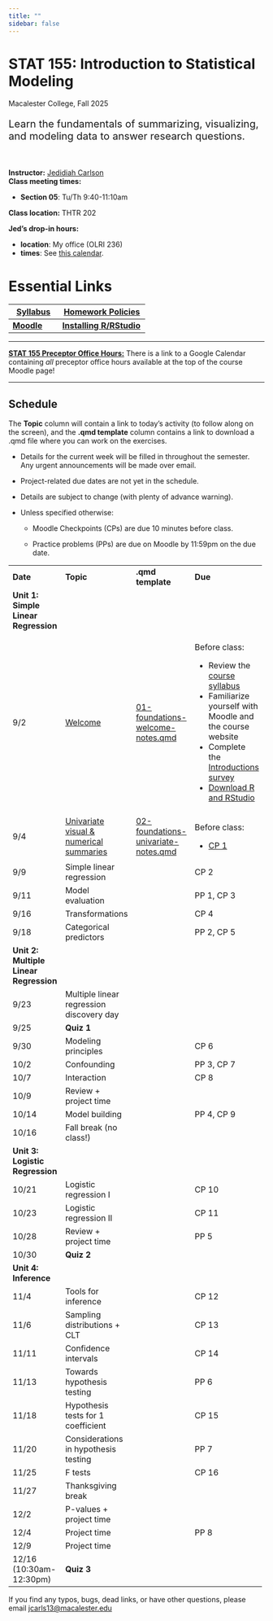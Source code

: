 ```yaml
---
title: ""
sidebar: false
---
```


# STAT 155: Introduction to Statistical Modeling

Macalester College, Fall 2025

::: {style="font-size: 20px;"}
Learn the fundamentals of summarizing, visualizing, and modeling data to answer research questions.
:::

<br>

**Instructor:** [Jedidiah Carlson](https://jedidiahcarlson.com) <br> **Class meeting times:**

-   **Section 05**: Tu/Th 9:40-11:10am

**Class location:** THTR 202 <br>

**Jed's drop-in hours:**

-   **location**: My office (OLRI 236)
-   **times**: See [this calendar](https://calendar.google.com/calendar/u/1?cid=Y19mODU5MTcxYTdjYzUwNWFkMDE1MjVmZGRlMWMwZWFmNDQwZTVlMjk3MDEzNzdhNjQwNDdjNjIyOWY5ZWI4N2E4QGdyb3VwLmNhbGVuZGFyLmdvb2dsZS5jb20).

# Essential Links

+---------------------------------------------------------------------+-----------------------------------------------------------------------------------------------------------------------+
| [Syllabus](syllabus.qmd)                                            | [Homework Policies](https://docs.google.com/document/d/1r8URNncf5zv33Bcis-XNjdf2LK9OiMngukgpnpDqcq0/edit?usp=sharing) |
+=====================================================================+=======================================================================================================================+
| [**Moodle**](https://moodle.macalester.edu/course/view.php?id=6316) | [**Installing R/RStudio**](tech_setup.qmd)                                                                            |
+---------------------------------------------------------------------+-----------------------------------------------------------------------------------------------------------------------+

------------------------------------------------------------------------

[**STAT 155 Preceptor Office Hours:**]{.underline} There is a link to a Google Calendar containing *all* preceptor office hours available at the top of the course Moodle page!

------------------------------------------------------------------------

## Schedule

The **Topic** column will contain a link to today's activity (to follow along on the screen), and the **.qmd template** column contains a link to download a .qmd file where you can work on the exercises.

-   Details for the current week will be filled in throughout the semester. Any urgent announcements will be made over email.

-   Project-related due dates are not yet in the schedule.

-   Details are subject to change (with plenty of advance warning).

-   Unless specified otherwise:

    -   Moodle Checkpoints (CPs) are due 10 minutes before class.

    -   Practice problems (PPs) are due on Moodle by 11:59pm on the due date.

+----------------------------------------+--------------------------------------------------------------------------------------+------------------------------------------------------------------------------------------+------------------------------------------------------------------------------+
| **Date**                               | **Topic**                                                                            | **.qmd template**                                                                        | **Due**                                                                      |
+----------------------------------------+--------------------------------------------------------------------------------------+------------------------------------------------------------------------------------------+------------------------------------------------------------------------------+
| **Unit 1: Simple Linear Regression**   |                                                                                      |                                                                                          |                                                                              |
+----------------------------------------+--------------------------------------------------------------------------------------+------------------------------------------------------------------------------------------+------------------------------------------------------------------------------+
| 9/2                                    | [Welcome](activities/L01-foundations-welcome.qmd)                                    | [01-foundations-welcome-notes.qmd](template_qmds/01-foundations-welcome-notes.qmd)       | Before class:                                                                |
|                                        |                                                                                      |                                                                                          |                                                                              |
|                                        |                                                                                      |                                                                                          | -   Review the [course syllabus](syllabus.qmd)                               |
|                                        |                                                                                      |                                                                                          | -   Familiarize yourself with Moodle and the course website                  |
|                                        |                                                                                      |                                                                                          | -   Complete the [Introductions survey](https://forms.gle/y5gBRYimGjR4uzce8) |
|                                        |                                                                                      |                                                                                          | -   [Download R and RStudio](tech_setup.qmd)                                 |
+----------------------------------------+--------------------------------------------------------------------------------------+------------------------------------------------------------------------------------------+------------------------------------------------------------------------------+
| 9/4                                    | [Univariate visual & numerical summaries](activities/L02-foundations-univariate.qmd) | [02-foundations-univariate-notes.qmd](template_qmds/02-foundations-univariate-notes.qmd) | Before class:                                                                |
|                                        |                                                                                      |                                                                                          |                                                                              |
|                                        |                                                                                      |                                                                                          | -   [CP 1](https://moodle.macalester.edu/mod/quiz/view.php?id=220406)        |
+----------------------------------------+--------------------------------------------------------------------------------------+------------------------------------------------------------------------------------------+------------------------------------------------------------------------------+
| 9/9                                    | Simple linear regression                                                             |                                                                                          | CP 2                                                                         |
+----------------------------------------+--------------------------------------------------------------------------------------+------------------------------------------------------------------------------------------+------------------------------------------------------------------------------+
| 9/11                                   | Model evaluation                                                                     |                                                                                          | PP 1, CP 3                                                                   |
+----------------------------------------+--------------------------------------------------------------------------------------+------------------------------------------------------------------------------------------+------------------------------------------------------------------------------+
| 9/16                                   | Transformations                                                                      |                                                                                          | CP 4                                                                         |
+----------------------------------------+--------------------------------------------------------------------------------------+------------------------------------------------------------------------------------------+------------------------------------------------------------------------------+
| 9/18                                   | Categorical predictors                                                               |                                                                                          | PP 2, CP 5                                                                   |
+----------------------------------------+--------------------------------------------------------------------------------------+------------------------------------------------------------------------------------------+------------------------------------------------------------------------------+
| **Unit 2: Multiple Linear Regression** |                                                                                      |                                                                                          |                                                                              |
+----------------------------------------+--------------------------------------------------------------------------------------+------------------------------------------------------------------------------------------+------------------------------------------------------------------------------+
| 9/23                                   | Multiple linear regression discovery day                                             |                                                                                          |                                                                              |
+----------------------------------------+--------------------------------------------------------------------------------------+------------------------------------------------------------------------------------------+------------------------------------------------------------------------------+
| 9/25                                   | **Quiz 1**                                                                           |                                                                                          |                                                                              |
+----------------------------------------+--------------------------------------------------------------------------------------+------------------------------------------------------------------------------------------+------------------------------------------------------------------------------+
| 9/30                                   | Modeling principles                                                                  |                                                                                          | CP 6                                                                         |
+----------------------------------------+--------------------------------------------------------------------------------------+------------------------------------------------------------------------------------------+------------------------------------------------------------------------------+
| 10/2                                   | Confounding                                                                          |                                                                                          | PP 3, CP 7                                                                   |
+----------------------------------------+--------------------------------------------------------------------------------------+------------------------------------------------------------------------------------------+------------------------------------------------------------------------------+
| 10/7                                   | Interaction                                                                          |                                                                                          | CP 8                                                                         |
+----------------------------------------+--------------------------------------------------------------------------------------+------------------------------------------------------------------------------------------+------------------------------------------------------------------------------+
| 10/9                                   | Review + project time                                                                |                                                                                          |                                                                              |
+----------------------------------------+--------------------------------------------------------------------------------------+------------------------------------------------------------------------------------------+------------------------------------------------------------------------------+
| 10/14                                  | Model building                                                                       |                                                                                          | PP 4, CP 9                                                                   |
+----------------------------------------+--------------------------------------------------------------------------------------+------------------------------------------------------------------------------------------+------------------------------------------------------------------------------+
| 10/16                                  | Fall break (no class!)                                                               |                                                                                          |                                                                              |
+----------------------------------------+--------------------------------------------------------------------------------------+------------------------------------------------------------------------------------------+------------------------------------------------------------------------------+
| **Unit 3: Logistic Regression**        |                                                                                      |                                                                                          |                                                                              |
+----------------------------------------+--------------------------------------------------------------------------------------+------------------------------------------------------------------------------------------+------------------------------------------------------------------------------+
| 10/21                                  | Logistic regression I                                                                |                                                                                          | CP 10                                                                        |
+----------------------------------------+--------------------------------------------------------------------------------------+------------------------------------------------------------------------------------------+------------------------------------------------------------------------------+
| 10/23                                  | Logistic regression II                                                               |                                                                                          | CP 11                                                                        |
+----------------------------------------+--------------------------------------------------------------------------------------+------------------------------------------------------------------------------------------+------------------------------------------------------------------------------+
| 10/28                                  | Review + project time                                                                |                                                                                          | PP 5                                                                         |
+----------------------------------------+--------------------------------------------------------------------------------------+------------------------------------------------------------------------------------------+------------------------------------------------------------------------------+
| 10/30                                  | **Quiz 2**                                                                           |                                                                                          |                                                                              |
+----------------------------------------+--------------------------------------------------------------------------------------+------------------------------------------------------------------------------------------+------------------------------------------------------------------------------+
| **Unit 4: Inference**                  |                                                                                      |                                                                                          |                                                                              |
+----------------------------------------+--------------------------------------------------------------------------------------+------------------------------------------------------------------------------------------+------------------------------------------------------------------------------+
| 11/4                                   | Tools for inference                                                                  |                                                                                          | CP 12                                                                        |
+----------------------------------------+--------------------------------------------------------------------------------------+------------------------------------------------------------------------------------------+------------------------------------------------------------------------------+
| 11/6                                   | Sampling distributions + CLT                                                         |                                                                                          | CP 13                                                                        |
+----------------------------------------+--------------------------------------------------------------------------------------+------------------------------------------------------------------------------------------+------------------------------------------------------------------------------+
| 11/11                                  | Confidence intervals                                                                 |                                                                                          | CP 14                                                                        |
+----------------------------------------+--------------------------------------------------------------------------------------+------------------------------------------------------------------------------------------+------------------------------------------------------------------------------+
| 11/13                                  | Towards hypothesis testing                                                           |                                                                                          | PP 6                                                                         |
+----------------------------------------+--------------------------------------------------------------------------------------+------------------------------------------------------------------------------------------+------------------------------------------------------------------------------+
| 11/18                                  | Hypothesis tests for 1 coefficient                                                   |                                                                                          | CP 15                                                                        |
+----------------------------------------+--------------------------------------------------------------------------------------+------------------------------------------------------------------------------------------+------------------------------------------------------------------------------+
| 11/20                                  | Considerations in hypothesis testing                                                 |                                                                                          | PP 7                                                                         |
+----------------------------------------+--------------------------------------------------------------------------------------+------------------------------------------------------------------------------------------+------------------------------------------------------------------------------+
| 11/25                                  | F tests                                                                              |                                                                                          | CP 16                                                                        |
+----------------------------------------+--------------------------------------------------------------------------------------+------------------------------------------------------------------------------------------+------------------------------------------------------------------------------+
| 11/27                                  | Thanksgiving break                                                                   |                                                                                          |                                                                              |
+----------------------------------------+--------------------------------------------------------------------------------------+------------------------------------------------------------------------------------------+------------------------------------------------------------------------------+
| 12/2                                   | P-values + project time                                                              |                                                                                          |                                                                              |
+----------------------------------------+--------------------------------------------------------------------------------------+------------------------------------------------------------------------------------------+------------------------------------------------------------------------------+
| 12/4                                   | Project time                                                                         |                                                                                          | PP 8                                                                         |
+----------------------------------------+--------------------------------------------------------------------------------------+------------------------------------------------------------------------------------------+------------------------------------------------------------------------------+
| 12/9                                   | Project time                                                                         |                                                                                          |                                                                              |
+----------------------------------------+--------------------------------------------------------------------------------------+------------------------------------------------------------------------------------------+------------------------------------------------------------------------------+
| 12/16 (10:30am-12:30pm)                | **Quiz 3**                                                                           |                                                                                          |                                                                              |
+----------------------------------------+--------------------------------------------------------------------------------------+------------------------------------------------------------------------------------------+------------------------------------------------------------------------------+

If you find any typos, bugs, dead links, or have other questions, please email [jcarls13\@macalester.edu](mailto:jcarls13@macalester.edu){.email}
